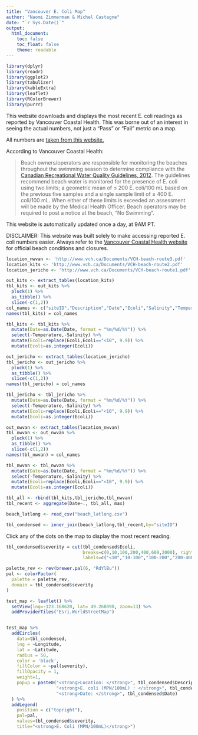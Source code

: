 ```yaml
---
title: "Vancouver E. Coli Map"
author: "Naomi Zimmerman & Michel Castagne"
date: "`r Sys.Date()`"
output: 
  html_document:
    toc: false
    toc_float: false
    theme: readable
---
```


```r
library(dplyr)
library(readr)
library(ggplot2)
library(tabulizer)
library(kableExtra)
library(leaflet)
library(RColorBrewer)
library(purrr)
```

This website downloads and displays the most recent E. coli readings as reported by Vancouver Coastal Health. This was borne out of an interest in seeing the actual numbers, not just a "Pass" or "Fail" metric on a map. 

All numbers are [taken from this website.](http://www.vch.ca/public-health/environmental-health-inspections/pools-beaches/beach-water-quality-reports)

According to Vancouver Coastal Health:

> Beach owners/operators are responsible for monitoring the beaches throughout the swimming season to determine compliance with the [Canadian Recreational Water Quality Guidelines, 2012](https://www.canada.ca/content/dam/canada/health-canada/migration/healthy-canadians/publications/healthy-living-vie-saine/water-recreational-recreative-eau/alt/pdf/water-recreational-recreative-eau-eng.pdf). The guidelines recommend beach water is monitored for the presence of E. coli using two limits; a geometric mean of ≤ 200 E. coli/100 mL based on the previous five samples and a single sample limit of ≤ 400 E. coli/100 mL. When either of these limits is exceeded an assessment will be made by the Medical Health Officer. Beach operators may be required to post a notice at the beach, “No Swimming”.

This website is automatically updated once a day, at 9AM PT.

DISCLAIMER: This website was built solely to make accessing reported E. coli numbers easier. Always refer to the [Vancouver Coastal Health website](http://www.vch.ca/public-health/environmental-health-inspections/pools-beaches/beach-water-quality-reports) for official beach conditions and closures. 


```r
location_nwvan <- 'http://www.vch.ca/Documents/VCH-beach-route3.pdf'
location_kits <- 'http://www.vch.ca/Documents/VCH-beach-route2.pdf'
location_jericho <- 'http://www.vch.ca/Documents/VCH-beach-route1.pdf'

out_kits <- extract_tables(location_kits)
tbl_kits <- out_kits %>%
  pluck(1) %>%
  as_tibble() %>%
  slice(-c(1,2))
col_names <- c("siteID","Description","Date","Ecoli","Salinity","Temperature")
names(tbl_kits) = col_names

tbl_kits <- tbl_kits %>%
  mutate(Date=as.Date(Date, format = "%m/%d/%Y")) %>%
  select(-Temperature,-Salinity) %>%
  mutate(Ecoli=replace(Ecoli,Ecoli=="<10", 9.9)) %>%
  mutate(Ecoli=as.integer(Ecoli))

out_jericho <- extract_tables(location_jericho)
tbl_jericho <- out_jericho %>%
  pluck(1) %>%
  as_tibble() %>%
  slice(-c(1,2))
names(tbl_jericho) = col_names

tbl_jericho <- tbl_jericho %>%
  mutate(Date=as.Date(Date, format = "%m/%d/%Y")) %>%
  select(-Temperature,-Salinity) %>%
  mutate(Ecoli=replace(Ecoli,Ecoli=="<10", 9.9)) %>%
  mutate(Ecoli=as.integer(Ecoli))

out_nwvan <- extract_tables(location_nwvan)
tbl_nwvan <- out_nwvan %>%
  pluck(1) %>%
  as_tibble() %>%
  slice(-c(1,2))
names(tbl_nwvan) = col_names

tbl_nwvan <- tbl_nwvan %>%
  mutate(Date=as.Date(Date, format = "%m/%d/%Y")) %>%
  select(-Temperature,-Salinity) %>%
  mutate(Ecoli=replace(Ecoli,Ecoli=="<10", 9.9)) %>%
  mutate(Ecoli=as.integer(Ecoli))

tbl_all <- rbind(tbl_kits,tbl_jericho,tbl_nwvan)
tbl_recent <- aggregate(Date~., tbl_all, max)

beach_latlong <- read_csv("beach_latlong.csv")

tbl_condensed <- inner_join(beach_latlong,tbl_recent,by="siteID")
```

Click any of the dots on the map to display the most recent reading.

```r

tbl_condensed$severity = cut(tbl_condensed$Ecoli,
                             breaks=c(0,10,100,200,400,600,2000), right=FALSE,
                             labels=c("<10","10-100","100-200","200-400","400-600",">600"))

palette_rev <- rev(brewer.pal(6, "RdYlBu"))
pal <- colorFactor(
  palette = palette_rev,
  domain = tbl_condensed$severity
)

test_map <- leaflet() %>%
  setView(lng=-123.168620, lat= 49.268090, zoom=13) %>%
  addProviderTiles("Esri.WorldStreetMap")


test_map %>%
  addCircles(
    data=tbl_condensed,
    lng = ~Longitude,
    lat = ~Latitude,
    radius = 50,
    color = 'black',
    fillColor = ~pal(severity),
    fillOpacity = 1,
    weight=1,
    popup = paste0("<strong>Location: </strong>", tbl_condensed$Description, "</br>",
                   "<strong>E. coli (MPN/100mL) : </strong>", tbl_condensed$Ecoli, "</br>",
                   "<strong>Date: </strong>", tbl_condensed$Date)
  ) %>%
  addLegend(
    position = c("topright"),
    pal=pal,
    values=tbl_condensed$severity,
    title="<strong>E. Coli (MPN/100mL)</strong>")

```
